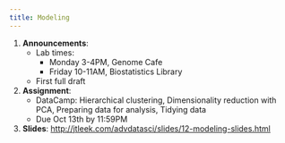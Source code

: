 ```yaml
---
title: Modeling
---
```


1. __Announcements__: 
    * Lab times: 
        * Monday 3-4PM, Genome Cafe
        * Friday 10-11AM, Biostatistics Library
    * First full draft
2. __Assignment__: 
    * DataCamp:  Hierarchical clustering,  Dimensionality reduction with PCA, Preparing data for analysis, Tidying data
    * Due Oct 13th by 11:59PM
3. __Slides__: [http://jtleek.com/advdatasci/slides/12-modeling-slides.html](slides/12-modeling-slides.html)
